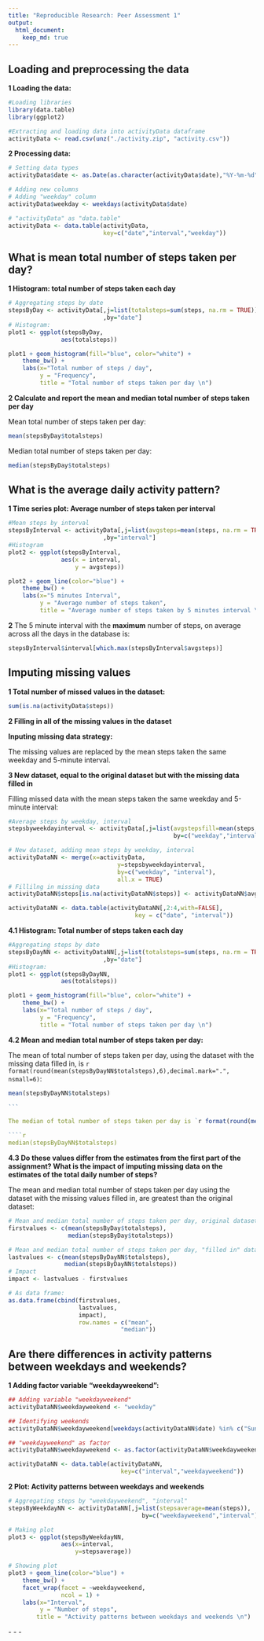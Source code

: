 ```yaml
---
title: "Reproducible Research: Peer Assessment 1"
output: 
  html_document:
    keep_md: true
---
```


## Loading and preprocessing the data

**1 Loading the data:**

```r

#Loading libraries
library(data.table)
library(ggplot2)

#Extracting and loading data into activityData dataframe
activityData <- read.csv(unz("./activity.zip", "activity.csv"))
```

**2 Processing data:**

```r

# Setting data types
activityData$date <- as.Date(as.character(activityData$date),"%Y-%m-%d")

# Adding new columns
# Adding "weekday" column
activityData$weekday <- weekdays(activityData$date)

# "activityData" as "data.table"
activityData <- data.table(activityData,
                           key=c("date","interval","weekday"))
```

## What is mean total number of steps taken per day?

**1 Histogram: total number of steps taken each day**

```r

# Aggregating steps by date
stepsByDay <- activityData[,j=list(totalsteps=sum(steps, na.rm = TRUE))
                           ,by="date"]
# Histogram:
plot1 <- ggplot(stepsByDay,
               aes(totalsteps))

plot1 + geom_histogram(fill="blue", color="white") + 
    theme_bw() + 
    labs(x="Total number of steps / day",
         y = "Frequency",
         title = "Total number of steps taken per day \n")

````

**2 Calculate and report the mean and median total number of steps taken per day**

Mean total number of steps taken per day:

````r

mean(stepsByDay$totalsteps)

````

Median total number of steps taken per day: 

````r

median(stepsByDay$totalsteps)

````

## What is the average daily activity pattern?

**1 Time series plot: Average number of steps taken per interval**

```r
#Mean steps by interval
stepsByInterval <- activityData[,j=list(avgsteps=mean(steps, na.rm = TRUE))
                           ,by="interval"]
#Histogram
plot2 <- ggplot(stepsByInterval,
               aes(x = interval,
                   y = avgsteps))

plot2 + geom_line(color="blue") +
    theme_bw() +
    labs(x="5 minutes Interval",
         y = "Average number of steps taken",
         title = "Average number of steps taken by 5 minutes interval \n")

````

**2** The 5 minute interval with the **maximum** number of steps, on average across all the days in the database is:

````r

stepsByInterval$interval[which.max(stepsByInterval$avgsteps)]

````

## Imputing missing values

**1 Total number of missed values in the dataset:** 
```r

sum(is.na(activityData$steps))

````


**2 Filling in all of the missing values in the dataset**

**Inputing missing data strategy:**

The missing values are replaced by the mean steps taken the same weekday and 5-minute interval.

**3 New dataset, equal to the original dataset but with the missing data filled in**

Filling missed data with the mean steps taken the same weekday and 5-minute interval:

```r

#Average steps by weekday, interval 
stepsbyweekdayinterval <- activityData[,j=list(avgstepsfill=mean(steps, na.rm = TRUE)),
                                               by=c("weekday","interval")]

# New dataset, adding mean steps by weekday, interval
activityDataNN <- merge(x=activityData,
                               y=stepsbyweekdayinterval,
                               by=c("weekday", "interval"),
                               all.x = TRUE)
# Fillilng in missing data
activityDataNN$steps[is.na(activityDataNN$steps)] <- activityDataNN$avgstepsfill[is.na(activityDataNN$steps)]

activityDataNN <- data.table(activityDataNN[,2:4,with=FALSE],
                                    key = c("date", "interval"))

```

**4.1 Histogram: Total number of steps taken each day**

```r

#Aggregating steps by date
stepsByDayNN <- activityDataNN[,j=list(totalsteps=sum(steps, na.rm = TRUE))
                           ,by="date"]
#Histogram:
plot1 <- ggplot(stepsByDayNN,
               aes(totalsteps))

plot1 + geom_histogram(fill="blue", color="white") + 
    theme_bw() + 
    labs(x="Total number of steps / day",
         y = "Frequency",
         title = "Total number of steps taken per day \n")

````


**4.2 Mean and median total number of steps taken per day:**

The mean of total number of steps taken per day, using the dataset with the missing data filled in, is `r format(round(mean(stepsByDayNN$totalsteps),6),decimal.mark=".", nsmall=6)`:

````r

mean(stepsByDayNN$totalsteps)

```

The median of total number of steps taken per day is `r format(round(median(stepsByDayNN$totalsteps),6),decimal.mark=".", nsmall=0)`:

````r

median(stepsByDayNN$totalsteps)

````


**4.3 Do these values differ from the estimates from the first part of the assignment? What is the impact of imputing missing data on the estimates of the total daily number of steps?**

The mean and median total number of steps taken per day using the dataset with the missing values filled in, are greatest than the original dataset:

```r

# Mean and median total number of steps taken per day, original dataset
firstvalues <- c(mean(stepsByDay$totalsteps),
                 median(stepsByDay$totalsteps))

# Mean and median total number of steps taken per day, "filled in" dataset
lastvalues <- c(mean(stepsByDayNN$totalsteps),
                median(stepsByDayNN$totalsteps))
# Impact
impact <- lastvalues - firstvalues

# As data frame:
as.data.frame(cbind(firstvalues, 
                    lastvalues, 
                    impact),
                    row.names = c("mean",
                                "median"))

```


## Are there differences in activity patterns between weekdays and weekends?

**1 Adding factor variable "weekdayweekend":**

```r

## Adding variable "weekdayweekend"
activityDataNN$weekdayweekend <- "weekday"

## Identifying weekends
activityDataNN$weekdayweekend[weekdays(activityDataNN$date) %in% c("Sunday","Saturday")] <- "weekend"

## "weekdayweekend" as factor
activityDataNN$weekdayweekend <- as.factor(activityDataNN$weekdayweekend)

activityDataNN <- data.table(activityDataNN,
                                key=c("interval","weekdayweekend"))

```


**2 Plot: Activity patterns between weekdays and weekends**

```r
# Aggregating steps by "weekdayweekend", "interval"
stepsByWeekdayNN <- activityDataNN[,j=list(stepsaverage=mean(steps)),
                                      by=c("weekdayweekend","interval")]

# Making plot
plot3 <- ggplot(stepsByWeekdayNN,
               aes(x=interval,
                   y=stepsaverage))

# Showing plot
plot3 + geom_line(color="blue") +
    theme_bw() +
    facet_wrap(facet = ~weekdayweekend,
               ncol = 1) +
    labs(x="Interval",
         y = "Number of steps",
        title = "Activity patterns between weekdays and weekends \n")

```

\- - -
